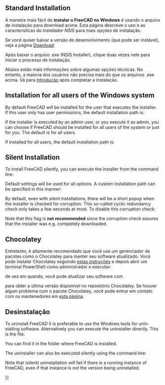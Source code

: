 <languages/>

{{Docnav
|[[Feature_list/pt-br|Lista de Recursos]]
|[[Installing_on_Linux/pt-br|Instalando no Linux]]
}}

{{TOCright}}

<div lang="en" dir="ltr" class="mw-content-ltr">
== Standard Installation ==
</div>

<div class="mw-translate-fuzzy">
A maneira mais fácil de '''instalar o FreeCAD no Windows''' é usando o arquivo de instalação para download acima. Esta página descreve o uso e as características do ''Instalador NSIS'' para mais opções de instalação.
</div>

Se você quiser baixar a versão de desenvolvimento (que pode ser instável), veja a página [[Download/pt-br|Download]].

<div class="mw-translate-fuzzy">
Após baixar o arquivo .exe (NSIS Installer), clique duas vezes nele para iniciar o processo de instalação.
</div>

Abaixo estão mais informações sobre algumas opções técnicas. No entanto, a maioria dos usuários não precisa mais do que os arquivos .exe acima. Vá para [[Getting started/pt-br|Introdução]] após completar a instalação.

<div lang="en" dir="ltr" class="mw-content-ltr">
== Installation for all users of the Windows system ==
</div>

<div lang="en" dir="ltr" class="mw-content-ltr">
By default FreeCAD will be installed for the user that executes the installer. If this user only has user permissions, the default installation path is:
: {{FileName|C:\Users\<username>\AppData\Local\Programs\FreeCAD X.YY}}
</div>

<div lang="en" dir="ltr" class="mw-content-ltr">
If the installer is executed by an admin user, or you execute it as admin, you can choose if FreeCAD should be installed for all users of the system or just for you. The default is for all users.
</div>

<div lang="en" dir="ltr" class="mw-content-ltr">
If installed for all users, the default installation path is:
: {{FileName|C:\Program Files\FreeCAD X.YY}}
</div>

<div lang="en" dir="ltr" class="mw-content-ltr">
== Silent Installation ==
</div>

<div lang="en" dir="ltr" class="mw-content-ltr">
To install FreeCAD silently, you can execute the installer from the command line:
</div>

{{Code|lang=text|code=
FreeCAD-~.exe /S
}}
<div lang="en" dir="ltr" class="mw-content-ltr">
Default settings will be used for all options. A custom installation path can be specified in this manner:
</div>

{{Code|lang=text|code=
FreeCAD-~.exe /S /D=A path to FreeCAD with spaces
}}

<div lang="en" dir="ltr" class="mw-content-ltr">
By default, even with silent installations, there will be a short popup when the installer is checked for corruption. This so-called cyclic redundancy check only takes a few seconds at most. To disable this corruption check:
</div>

{{Code|lang=text|code=
FreeCAD-~.exe /S /NCRC
}}

<div lang="en" dir="ltr" class="mw-content-ltr">
Note that this {{Incode|/NCRC}} flag is '''not recommended''' since the corruption check assures that the installer was e.g. completely downloaded.
</div>

== Chocolatey ==

<div class="mw-translate-fuzzy">
Entretanto, é altamente recomendado que você use um gerenciador de pacotes como o Chocolatey para manter seu software atualizado. Você pode instalar Chocolatey seguindo [https://chocolatey.org/install estas instruções] e depois abrir um terminal PowerShell como administrador e executar:
</div>

{{Code|lang=text|code=
choco install freecad
}} 

<div class="mw-translate-fuzzy">
de vez em quando, você pode atualizar seu software com
</div>

{{Code|lang=text|code=
choco upgrade freecad
}}

<div class="mw-translate-fuzzy">
para obter a última versão disponível no repositório Chocolatey. Se houver algum problema com o pacote Chocolatey, você pode entrar em contato com os mantenedores em [https://chocolatey.org/packages/freecad esta página].
</div> 

<span id="Uninstallation"></span>
== Desinstalação ==

<div lang="en" dir="ltr" class="mw-content-ltr">
To uninstall FreeCAD it is preferable to use the Windows tools for uninstalling software. Alternatively you can execute the uninstaller directly. This is the file:
: {{FileName|Uninstall-FreeCAD.exe}}
You can find it in the folder where FreeCAD is installed.
</div>

<div lang="en" dir="ltr" class="mw-content-ltr">
The uninstaller can also be executed silently using the command line:
</div>

{{Code|lang=text|code=
Uninstall-FreeCAD.exe /S}}

<div lang="en" dir="ltr" class="mw-content-ltr">
Note that (silent) uninstallation will fail if there is a running instance of FreeCAD, even if that instance is not the version being uninstalled.
</div>


{{Docnav
|[[Feature_list/pt-br|Lista de Recursos]]
|[[Installing_on_Linux/pt-br|Instalando no Linux]]
}}

{{Userdocnavi{{#translation:}}}}